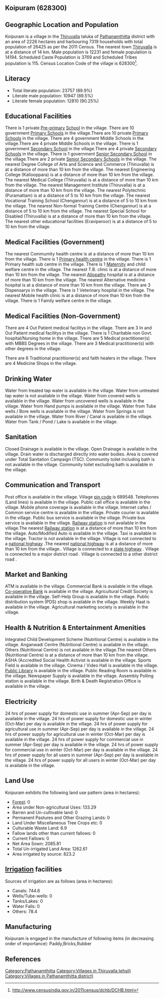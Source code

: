 {{Infobox settlement
| name=Koipuram
| native_name=
| native_name_lang=
| other_name=
| nickname=
| settlement_type=Village
| image_skyline=
| image_alt=
| image_caption=
| pushpin_map=India Kerala
| pushpin_label_position=right
| pushpin_map_alt=
| pushpin_map_caption=Location in Kerala, India
| latd=
| latm=
| lats=
| latNS=
| longd=
| longm=
| longs=
| longEW=
| coordinates_display=inline,title
| subdivision_type=Country
| subdivision_name={{flag|India}}
| subdivision_type1=[[States and territories of India|State]]
| subdivision_name1=Kerala 
| subdivision_type2=[[List of districts of India|District]]
| subdivision_name2=Pathanamthitta
| subdivision_type3=Tahsil
| subdivision_name3=Thiruvalla
| website=
| established_title=<!-- Established -->
| established_date=
| founder=
| named_for=
| government_type=
| governing_body=
| unit_pref=Metric=
| area_footnotes=
| area_rank=
| area_total_km2=22.26
| elevation_footnotes=
| elevation_m=
| population_total=26425
| population_as_of=2011
| population_rank=
| population_density_km2=1187
| population_demonym=
| population_footnotes=
| demographics_type1=Languages
| demographics1_title1=Official
| demographics1_info1=[[Malayalam language|Malayalam]]
| timezone1=[[Indian Standard Time|IST]]
| utc_offset1==+5:30
| postal_code_type=[[Postal Index Number|PIN]]
| postal_code=689548
| area_code_type=Telephone code
| area_code=
| registration_plate=
| blank1_name_sec1=Nearest city
| blank1_info_sec1=[[Thiruvalla]]
| blank2_name_sec1=[[Human sex ratio|Sex ratio]]
| blank2_info_sec1=1160 [[male|♂]]/[[female|♀]]
| blank3_name_sec1=Literacy
| blank3_info_sec1=89.9%
| blank1_name_sec2=[[2011 Census of India|2011 census]] code
| blank1_info_sec2=628300
| footnotes=
}}

== Koipuram (628300) ==

== Geographic Location and Population ==

Koipuram is a village in the [[Thiruvalla]] taluka of [[Pathanamthitta]] district with an area of 2226 hectares and harbouring 7319 households with total population of 26425 as per the 2011 Census. The nearest town [[Thiruvalla]] is at a distance of 14 km. Male population is 12231 and female population is 14194. Scheduled Caste Population is 3769 and Scheduled Tribes population is 115. Census Location Code of the village is 628300<ref>http://www.censusindia.gov.in/2011census/dchb/DCHB.html</ref>.


== Literacy ==  
* Total literate population: 23757 (89.9%)
* Literate male population: 10947 (89.5%)
* Literate female population: 12810 (90.25%)


== Educational Facilities ==  
There is 1 private [[Pre-primary]] [[School]] in the village.
There are 10 government [[Primary School]]s in the village.There are 10 private [[Primary School]]s in the village.
There are 4 government Middle Schools in the village.There are 4 private Middle Schools in the village.
There is 1 government [[Secondary School]] in the village.There are 4 private [[Secondary School]]s in the village.
There is 1 government [[Senior Secondary School]] in the village.There are 2 private [[Senior Secondary School]]s in the village.
The nearest Degree College of Arts and Science and Commerce (Thiruvalla) is at a distance of more than 10 km from the village.
The nearest Engineering College (Kallooppara) is at a distance of more than 10 km from the village.
The nearest Medical College (Thiruvalla) is at a distance of more than 10 km from the village.
The nearest Management Institute (Thiruvalla) is at a distance of more than 10 km from the village.
The nearest Polytechnic (Puramattam) is at a distance of 5 to 10 km from the village.
The nearest Vocational Training School (Chengannur) is at a distance of 5 to 10 km from the village.
The nearest Non-formal Training Centre (Chengannur) is at a distance of 5 to 10 km from the village.
The nearest Special School for Disabled (Thiruvalla) is at a distance of more than 10 km from the village.
The nearest other educational facilities (Eraviperoor) is at a distance of 5 to 10 km from the village.


== Medical Facilities (Government) ==
The nearest Commumity health centre is at a distance of more than 10 km from the village.
There is 1 [[Primary health centre]] in the village.
There is 1 Primary health sub centre in the village.
There is 1 [[Maternity]] and child welfare centre in the village.
The nearest T.B. clinic is at a distance of more than 10 km from the village.
The nearest [[Allopathy]] hospital is at a distance of more than 10 km from the village.
The nearest Alternative medicine hospital is at a distance of more than 10 km from the village.
There are 3 Dispensarys in the village.
There is 1 Veterinary hospital in the village.
The nearest Mobile health clinic is at a distance of more than 10 km from the village.
There is 1 Family welfare centre in the village.


== Medical Facilities (Non-Government) ==
There are 4 Out Patient medical facilitys in the village.
There are 3 In and Out Patient medical facilitys in the village.
There is 1 Charitable non Govt. hospital/Nursing home in the village.
There are 5 Medical practitioner(s) with MBBS Degrees in the village.
There are 3 Medical practitioner(s) with other degrees in the village.

There are 6 Traditional practitioner(s) and faith healers in the village.
There are 4 Medicine Shops in the village.



== Drinking Water ==
Water from treated tap water is available in the village.
Water from untreated tap water is not available in the village.
Water from covered wells is available in the village.
Water from uncovered wells is available in the village.
Water from Hand pumps is available in the village.
Water from Tube wells / Bore wells is available in the village.
Water from Springs is not available in the village.
Water from River / Canal is available in the village.
Water from Tank / Pond / Lake is available in the village.


== Sanitation ==
Closed Drainage is available in the village.
Open Drainage is available in the village.
Drain water is discharged directly into water bodies.
Area is covered under Total Sanitation Campaign (TSC).
Community toilet including bath is not available in the village.
Community toilet excluding bath is available in the village.


== Communication and Transport ==
Post office is available in the village.
Village [[pin code]] is 689548.
Telephones (Land lines) is available in the village.
Public call office is available in the village.
Mobile phone coverage is available in the village.
Internet cafes / Common service centre is available in the village.
Private courier is available in the village.
Public bus service is available in the village.
Private bus service is available in the village.
[[Railway station]] is not available in the village.The nearest [[Railway station]] is at a distance of more than 10 km from the village.
Auto/Modified Auto is available in the village.
Taxi is available in the village.
Tractor is not available in the village.
Village is not connected to a [[national highway]] .The nearest [[national highway]] is at a distance of more than 10 km from the village..
Village is connected to a [[state highway]]  .
Village is connected to a major district road    .
Village is connected to a other district road  .







== Market and Banking ==
ATM is available in the village.
Commercial Bank is available in the village.
[[Co-operative Bank]] is available in the village.
Agricultural Credit Society is available in the village.
Self-Help Group is available in the village.
Public distribution system (PDS) shop is available in the village.
Weekly Haat is available in the village.
Agricultural marketing society is available in the village.


== Health & Nutrition & Entertainment Amenities ==
Integrated Child Development Scheme (Nutritional Centre) is available in the village.
Anganwadi Centre (Nutritional Centre) is available in the village.
Others (Nutritional Centre) is not available in the village.The nearest Others (Nutritional Centre) is at a distance of more than 10 km from the village.
ASHA (Accredited Social Health Activist is available in the village.
Sports Field is available in the village.
Cinema / Video Hall is available in the village.
[[Public Library]] is available in the village.
Public Reading Room is available in the village.
Newspaper Supply is available in the village.
Assembly Polling station is available in the village.
Birth & Death Registration Office is available in the village.


== Electricity ==
24 hrs of power supply for domestic use in summer (Apr-Sep) per day is available in the village.
24 hrs of power supply for domestic use in winter (Oct-Mar) per day is available in the village.
24 hrs of power supply for agricultural use in summer (Apr-Sep) per day is available in the village.
24 hrs of power supply for agricultural use in winter (Oct-Mar) per day is available in the village.
24 hrs of power supply for commercial use in summer (Apr-Sep) per day is available in the village.
24 hrs of power supply for commercial use in winter (Oct-Mar) per day is available in the village.
24 hrs of power supply for all users in summer (Apr-Sep) per day is available in the village.
24 hrs of power supply for all users in winter (Oct-Mar) per day is available in the village.


== Land Use ==
Koipuram exhibits the following land use pattern (area in hectares):
* [[Forest]]: 0
* Area under Non-agricultural Uses: 133.29
* Barren and Un-cultivable land: 0
* Permanent Pastures and Other Grazing Lands: 0
* Land Under Miscellaneous Tree Crops etc: 0
* Culturable Waste Land: 6.9
* Fallow lands other than current fallows: 0
* Current Fallows: 0
* Net Area Sown: 2085.81
* Total Un-irrigated Land Area: 1262.61
* Area irrigated by source: 823.2


== [[Irrigation]] facilities ==
Sources of irrigation are as follows (area in hectares):
* Canals: 744.8
* Wells/Tube-wells: 0
* Tanks/Lakes: 0
* Water Falls: 0
* Others: 78.4


== Manufacturing ==
Koipuram is engaged in the manufacture of following items (in decreasing order of importance): Paddy,Bricks,Rubber


[[Category:Pathanamthitta]]
[[Category:Villages in Thiruvalla tehsil)]]
[[Category:Villages in Pathanamthitta district)]]


== References ==
{{Reflist}}


